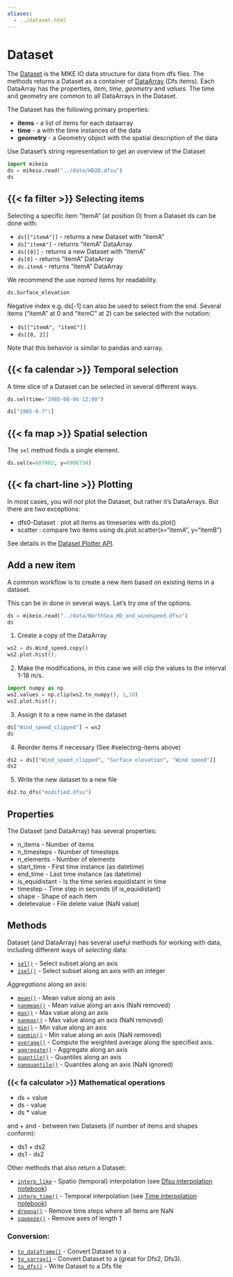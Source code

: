 ```yaml
---
aliases:
  - ../dataset.html
---
```


# Dataset

The [Dataset](`mikeio.Dataset`) is the MIKE IO data structure 
for data from dfs files. 
The [](`mikeio.read`) methods returns a Dataset as a container of [DataArray](`mikeio.DataArray`) (Dfs items). Each DataArray has the properties, *item*, *time*, *geometry* and *values*. The time and geometry are common to all DataArrays in the Dataset. 

The Dataset has the following primary properties: 

* **items** - a list of [](`mikeio.ItemInfo`) items for each dataarray
* **time** - a [](`pandas.DatetimeIndex`) with the time instances of the data
* **geometry** - a Geometry object with the spatial description of the data


Use Dataset's string representation to get an overview of the Dataset


```python
import mikeio
ds = mikeio.read("../data/HD2D.dfsu")
ds
```

## {{< fa filter >}} Selecting items

Selecting a specific item "itemA" (at position 0) from a Dataset ds can be done with:

* `ds[["itemA"]]` - returns a new Dataset with "itemA"
* `ds["itemA"]` - returns "itemA" DataArray
* `ds[[0]]` - returns a new Dataset with "itemA" 
* `ds[0]` - returns "itemA" DataArray
* `ds.itemA` - returns "itemA" DataArray

We recommend the use *named* items for readability. 

```python
ds.Surface_elevation
```

Negative index e.g. ds[-1] can also be used to select from the end. 
Several items ("itemA" at 0 and "itemC" at 2) can be selected with the notation:

* `ds[["itemA", "itemC"]]`
* `ds[[0, 2]]`

Note that this behavior is similar to pandas and xarray.


## {{< fa calendar >}} Temporal selection

A time slice of a Dataset can be selected in several different ways. 

```python
ds.sel(time="1985-08-06 12:00")
```

```python
ds["1985-8-7":]
```

## {{< fa map >}} Spatial selection

The `sel` method finds a single element.

```python
ds.sel(x=607002, y=6906734)
```


## {{< fa chart-line >}} Plotting

In most cases, you will *not* plot the Dataset, but rather it's DataArrays. But there are two exceptions: 

* dfs0-Dataset : plot all items as timeseries with ds.plot()
* scatter : compare two items using ds.plot.scatter(x="itemA", y="itemB")

See details in the [Dataset Plotter API](`mikeio.dataset._data_plot._DatasetPlotter`).


## Add a new item

A common workflow is to create a new item based on existing items in a dataset.

This can be in done in several ways. Let's try one of the options.

```python
ds = mikeio.read("../data/NorthSea_HD_and_windspeed.dfsu")
ds
```

1. Create a copy of the DataArray

```python
ws2 = ds.Wind_speed.copy()
ws2.plot.hist();
```

2. Make the modifications, in this case we will clip the values to the interval 1-18 m/s.

```python
import numpy as np
ws2.values = np.clip(ws2.to_numpy(), 1,18)
ws2.plot.hist();
```

3. Assign it to a new name in the dataset

```python
ds["Wind_speed_clipped"] = ws2
ds
```

4. Reorder items if necessary (See #selecting-items above)

```python
ds2 = ds[["Wind_speed_clipped", "Surface elevation", "Wind speed"]]
ds2
```

5. Write the new dataset to a new file

```python
ds2.to_dfs("modified.dfsu")
```


## Properties
The Dataset (and DataArray) has several properties:

* n_items - Number of items
* n_timesteps - Number of timesteps
* n_elements - Number of elements
* start_time - First time instance (as datetime)
* end_time - Last time instance (as datetime)
* is_equidistant - Is the time series equidistant in time
* timestep - Time step in seconds (if is_equidistant)
* shape - Shape of each item
* deletevalue - File delete value (NaN value)

## Methods

Dataset (and DataArray) has several useful methods for working with data, 
including different ways of *selecting* data:

* [`sel()`](`mikeio.Dataset.sel`) - Select subset along an axis
* [`isel()`](`mikeio.Dataset.isel`) - Select subset along an axis with an integer

*Aggregations* along an axis:

* [`mean()`](`mikeio.Dataset.mean`) - Mean value along an axis
* [`nanmean()`](`mikeio.Dataset.nanmean`) - Mean value along an axis (NaN removed)
* [`max()`](`mikeio.Dataset.max`) - Max value along an axis
* [`nanmax()`](`mikeio.Dataset.nanmax`) - Max value along an axis (NaN removed)
* [`min()`](`mikeio.Dataset.min`) - Min value along an axis
* [`nanmin()`](`mikeio.Dataset.nanmin`) - Min value along an axis (NaN removed)
* [`average()`](`mikeio.Dataset.average`) - Compute the weighted average along the specified axis.
* [`aggregate()`](`mikeio.Dataset.aggregate`) - Aggregate along an axis
* [`quantile()`](`mikeio.Dataset.quantile`) - Quantiles along an axis
* [`nanquantile()`](`mikeio.Dataset.nanquantile`) - Quantiles along an axis (NaN ignored)

### {{< fa calculator >}} Mathematical operations

* ds + value
* ds - value
* ds * value

and + and - between two Datasets (if number of items and shapes conform):

* ds1 + ds2
* ds1 - ds2

Other methods that also return a Dataset:

* [`interp_like`](`mikeio.Dataset.interp_like`) - Spatio (temporal) interpolation (see [Dfsu interpolation notebook](../examples/Dfsu-2D-interpolation.qmd))
* [`interp_time()`](`mikeio.Dataset.interp_time`) - Temporal interpolation (see [Time interpolation notebook](../examples/Time-interpolation.qmd))
* [`dropna()`](`mikeio.Dataset.dropna`) - Remove time steps where all items are NaN
* [`squeeze()`](`mikeio.Dataset.squeeze`) - Remove axes of length 1

### Conversion:

* [`to_dataframe()`](`mikeio.Dataset.to_dataframe`) - Convert Dataset to a [](`pandas.DataFrame`).
* [`to_xarray()`](`mikeio.Dataset.to_xarray`) - Convert Dataset to a [](`xarray.Dataset`) (great for Dfs2, Dfs3).
* [`to_dfs()`](`mikeio.Dataset.to_dfs`) - Write Dataset to a Dfs file



